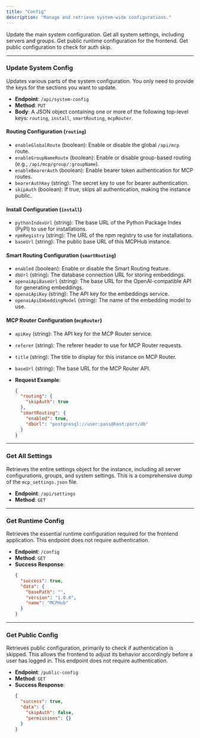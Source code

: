 ```yaml
---
title: "Config"
description: "Manage and retrieve system-wide configurations."
---
```



<Card title="PUT /api/system-config" href="#update-system-config">Update the main system configuration.</Card>
<Card title="GET /api/settings" href="#get-all-settings">Get all system settings, including servers and groups.</Card>
<Card title="GET /config" href="#get-runtime-config">Get public runtime configuration for the frontend.</Card>
<Card title="GET /public-config" href="#get-public-config">Get public configuration to check for auth skip.</Card>

---

### Update System Config

Updates various parts of the system configuration. You only need to provide the keys for the sections you want to update.

- **Endpoint**: `/api/system-config`
- **Method**: `PUT`
- **Body**: A JSON object containing one or more of the following top-level keys: `routing`, `install`, `smartRouting`, `mcpRouter`.

#### Routing Configuration (`routing`)

- `enableGlobalRoute` (boolean): Enable or disable the global `/api/mcp` route.
- `enableGroupNameRoute` (boolean): Enable or disable group-based routing (e.g., `/api/mcp/group/:groupName`).
- `enableBearerAuth` (boolean): Enable bearer token authentication for MCP routes.
- `bearerAuthKey` (string): The secret key to use for bearer authentication.
- `skipAuth` (boolean): If true, skips all authentication, making the instance public.

#### Install Configuration (`install`)

- `pythonIndexUrl` (string): The base URL of the Python Package Index (PyPI) to use for installations.
- `npmRegistry` (string): The URL of the npm registry to use for installations.
- `baseUrl` (string): The public base URL of this MCPHub instance.

#### Smart Routing Configuration (`smartRouting`)

- `enabled` (boolean): Enable or disable the Smart Routing feature.
- `dbUrl` (string): The database connection URL for storing embeddings.
- `openaiApiBaseUrl` (string): The base URL for the OpenAI-compatible API for generating embeddings.
- `openaiApiKey` (string): The API key for the embeddings service.
- `openaiApiEmbeddingModel` (string): The name of the embedding model to use.

#### MCP Router Configuration (`mcpRouter`)

- `apiKey` (string): The API key for the MCP Router service.
- `referer` (string): The referer header to use for MCP Router requests.
- `title` (string): The title to display for this instance on MCP Router.
- `baseUrl` (string): The base URL for the MCP Router API.

- **Request Example**:
  ```json
  {
    "routing": {
      "skipAuth": true
    },
    "smartRouting": {
      "enabled": true,
      "dbUrl": "postgresql://user:pass@host:port/db"
    }
  }
  ```

---

### Get All Settings

Retrieves the entire settings object for the instance, including all server configurations, groups, and system settings. This is a comprehensive dump of the `mcp_settings.json` file.

- **Endpoint**: `/api/settings`
- **Method**: `GET`

---

### Get Runtime Config

Retrieves the essential runtime configuration required for the frontend application. This endpoint does not require authentication.

- **Endpoint**: `/config`
- **Method**: `GET`
- **Success Response**:
  ```json
  {
    "success": true,
    "data": {
      "basePath": "",
      "version": "1.0.0",
      "name": "MCPHub"
    }
  }
  ```

---

### Get Public Config

Retrieves public configuration, primarily to check if authentication is skipped. This allows the frontend to adjust its behavior accordingly before a user has logged in. This endpoint does not require authentication.

- **Endpoint**: `/public-config`
- **Method**: `GET`
- **Success Response**:
  ```json
  {
    "success": true,
    "data": {
      "skipAuth": false,
      "permissions": {}
    }
  }
  ```
